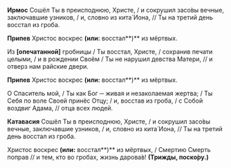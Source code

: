 **Ирмос** Сошёл Ты в преисподнюю, Христе, / и сокрушил засо́вы вечные, заключавшие узников, / и, словно из кита́ Иона, // Ты на третий день восстал из гроба.

**Припев** Христос воскрес **(или:** восстал**)** из мёртвых.

Из **[**опечатанной**]** гробницы / Ты восстал, Христе, / сохранив печати целыми, / и в рождении Своём / Ты не нарушил девства Матери, // и отверз нам райские двери.

**Припев** Христос воскрес **(или:** восстал**)** из мёртвых.

О Спаситель мой, / Ты как Бог ─ живая и незаколаемая жертва; / Ты Себя по воле Своей принёс Отцу; / и, восстав из гроба, / с Собой воздвиг Адама, // отца всех людей.

**Катавасия** Сошёл Ты в преисподнюю, Христе, / и сокрушил засо́вы вечные, заключавшие узников, / и, словно из кита́ Иона, // Ты на третий день восстал из гроба.

Христос воскрес **(или:** восстал**)** из мёртвых, / Смертию Смерть поправ // и тем, кто во гробах, жизнь дарова́в! **(Трижды, поско́ру.)**
